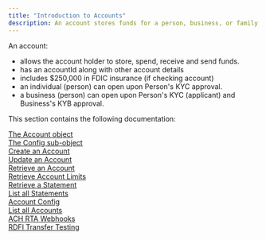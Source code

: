 ```yaml
---
title: "Introduction to Accounts"
description: An account stores funds for a person, business, or family
---
```

An account:  
- allows the account holder to store, spend, receive and send funds.  
- has an accountId along with other account details  
- includes $250,000 in FDIC insurance (if checking account)  
- an individual (person) can open upon Person's KYC approval.  
- a business (person) can open upon Person's KYC (applicant) and Business's KYB approval.

This section contains the following documentation:

[The Account object](https://www.solidfi.com/docs/the-account-object?)  
[The Config sub-object](https://www.solidfi.com/docs/the-config-sub-object?)  
[Create an Account](https://www.solidfi.com/docs/create-an-account?)  
[Update an Account](https://www.solidfi.com/docs/update-an-account?)  
[Retrieve an Account](https://www.solidfi.com/docs/retrieve-an-account?)  
[Retrieve Account Limits](https://www.solidfi.com/docs/retrieve-account-limits?)  
[Retrieve a Statement](https://www.solidfi.com/docs/retrieve-a-statement?)  
[List all Statements](https://www.solidfi.com/docs/list-all-statements?)  
[Account Config](https://www.solidfi.com/docs/account-config?)  
[List all Accounts](https://www.solidfi.com/docs/list-all-accounts?)  
[ACH RTA Webhooks](https://www.solidfi.com/docs/ach-rta-webhooks)  
[RDFI Transfer Testing](https://www.solidfi.com/docs/rdfi-transfer-testing)